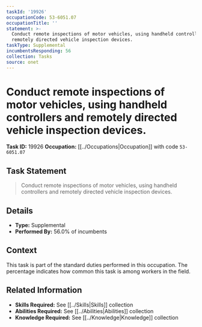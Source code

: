 ```yaml
---
taskId: '19926'
occupationCode: 53-6051.07
occupationTitle: ''
statement: >-
  Conduct remote inspections of motor vehicles, using handheld controllers and
  remotely directed vehicle inspection devices.
taskType: Supplemental
incumbentsResponding: 56
collection: Tasks
source: onet
---
```

# Conduct remote inspections of motor vehicles, using handheld controllers and remotely directed vehicle inspection devices.

**Task ID:** 19926
**Occupation:** [[../Occupations|Occupation]] with code `53-6051.07`

## Task Statement

> Conduct remote inspections of motor vehicles, using handheld controllers and remotely directed vehicle inspection devices.

## Details

- **Type:** Supplemental
- **Performed By:** 56.0% of incumbents

## Context

This task is part of the standard duties performed in this occupation. The percentage indicates how common this task is among workers in the field.

## Related Information

- **Skills Required:** See [[../Skills|Skills]] collection
- **Abilities Required:** See [[../Abilities|Abilities]] collection
- **Knowledge Required:** See [[../Knowledge|Knowledge]] collection
